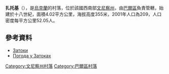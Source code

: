 {{coord|49|1|16|N|27|42|3|E|scale:30000|display=title}}

'''扎托基'''（{{lang-uk|Затоки}}），是[[烏克蘭|烏克蘭]]的村落，位於該國西南部[[文尼察州|文尼察州]]，由[[巴爾區|巴爾區]]負責管轄，始建於十八世紀，面積4.02平方公里，海拔高度355米，2001年人口為209，人口密度每平方公里52.05人。

==參考資料==
* [http://w1.c1.rada.gov.ua/pls/z7503/A005?rdat1=31.03.2014&rf7571=1353 Затоки]
*[http://www.gismeteo.ua/ua/weather-zatoky-75092/ Погода у Затоках] {{Wayback|url=http://www.gismeteo.ua/ua/weather-zatoky-75092/ |date=20160308070840 }}

[[Category:文尼察州村落|Category:文尼察州村落]]
[[Category:巴爾區村落|Category:巴爾區村落]]


{{Vinnytsia-geo-stub}}